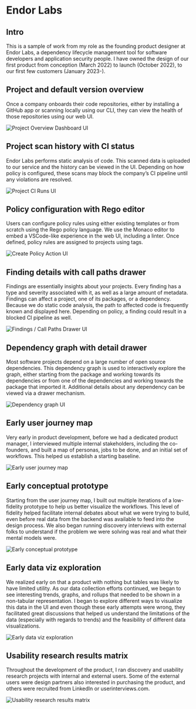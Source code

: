 


<SEO title="Endor Labs"/>

# Endor Labs

## Intro

This is a sample of work from my role as the founding product designer at Endor Labs, a dependency lifecycle management tool for software developers and application security people. I have owned the design of our first product from conception (March 2022) to launch (October 2022), to our first few customers (January 2023-).

## Project and default version overview

Once a company onboards their code repositories, either by installing a GitHub app or scanning locally using our CLI, they can view the health of those repositories using our web UI.

<img src={ProjectOverviewImg} alt="Project Overview Dashboard UI" />

## Project scan history with CI status

Endor Labs performs static analysis of code. This scanned data is uploaded to our service and the history can be viewed in the UI. Depending on how policy is configured, these scans may block the company’s CI pipeline until any violations are resolved.

<img src={CIRunsImg} alt="Project CI Runs UI" />

## Policy configuration with Rego editor

Users can configure policy rules using either existing templates or from scratch using the Rego policy language. We use the Monaco editor to embed a VSCode-like experience in the web UI, including a linter. Once defined, policy rules are assigned to projects using tags.

<img src={CreatePolicyActionImg} alt="Create Policy Action UI" />

## Finding details with call paths drawer

Findings are essentially insights about your projects. Every finding has a type and severity associated with it, as well as a large amount of metadata. Findings can affect a project, one of its packages, or a dependency. Because we do static code analysis, the path to affected code is frequently known and displayed here. Depending on policy, a finding could result in a blocked CI pipeline as well.

<img src={FindingsCallPathsDrawerImg} alt="Findings / Call Paths Drawer UI" />

## Dependency graph with detail drawer

Most software projects depend on a large number of open source dependencies. This dependency graph is used to interactively explore the graph, either starting from the package and working towards its dependencies or from one of the dependencies and working towards the package that imported it. Additional details about any dependency can be viewed via a drawer mechanism.

<img src={DependencyGraphImg} alt="Dependency graph UI" />

## Early user journey map

Very early in product development, before we had a dedicated product manager, I interviewed multiple internal stakeholders, including the co-founders, and built a map of personas, jobs to be done, and an initial set of workflows. This helped us establish a starting baseline.

<img src={UserJourneyMapImg} alt="Early user journey map" />

## Early conceptual prototype

Starting from the user journey map, I built out multiple iterations of a low-fidelity prototype to help us better visualize the workflows. This level of fidelity helped facilitate internal debates about what we were trying to build, even before real data from the backend was available to feed into the design process. We also began running discovery interviews with external folks to understand if the problem we were solving was real and what their mental models were.

<img src={ConceptualPrototypeImg} alt="Early conceptual prototype" />

## Early data viz exploration

We realized early on that a product with nothing but tables was likely to have limited utility. As our data collection efforts continued, we began to see interesting trends, graphs, and rollups that needed to be shown in a non-tabular representation. I began to explore different ways to visualize this data in the UI and even though these early attempts were wrong, they facilitated great discussions that helped us understand the limitations of the data (especially with regards to trends) and the feasibility of different data visualizations.

<img src={DataVizExplorationImg} alt="Early data viz exploration" />

## Usability research results matrix

Throughout the development of the product, I ran discovery and usability research projects with internal and external users. Some of the external users were design partners also interested in purchasing the product, and others were recruited from LinkedIn or userinterviews.com.

<img src={ResearchResultsMatrixImg} alt="Usability research results matrix" />